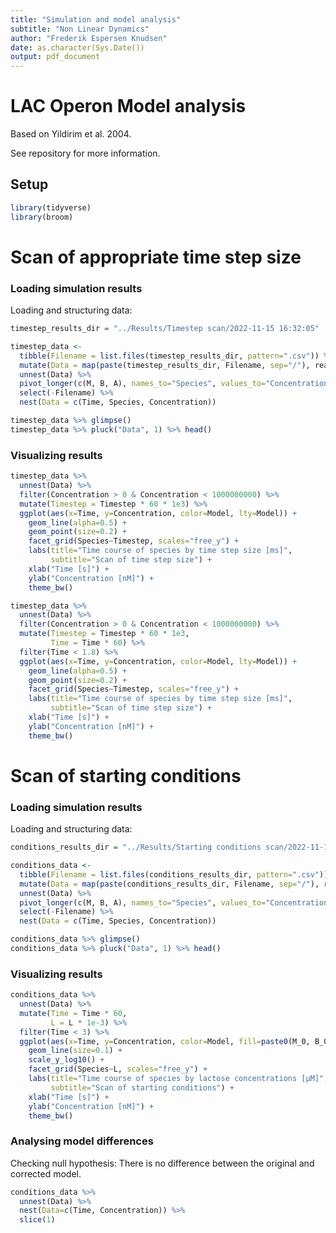 ```yaml
---
title: "Simulation and model analysis"
subtitle: "Non Linear Dynamics"
author: "Frederik Espersen Knudsen"
date: as.character(Sys.Date())
output: pdf_document
---
```


# LAC Operon Model analysis
Based on Yildirim et al. 2004.

See repository for more information.

## Setup
```r
library(tidyverse)
library(broom)
```

\newpage
# Scan of appropriate time step size
### Loading simulation results
Loading and structuring data:
```r
timestep_results_dir = "../Results/Timestep scan/2022-11-15 16:32:05"

timestep_data <-
  tibble(Filename = list.files(timestep_results_dir, pattern=".csv")) %>%
  mutate(Data = map(paste(timestep_results_dir, Filename, sep="/"), read.csv)) %>%
  unnest(Data) %>%
  pivot_longer(c(M, B, A), names_to="Species", values_to="Concentration") %>%
  select(-Filename) %>%
  nest(Data = c(Time, Species, Concentration))

timestep_data %>% glimpse()
timestep_data %>% pluck("Data", 1) %>% head()
```

###  Visualizing results
```r
timestep_data %>%
  unnest(Data) %>%
  filter(Concentration > 0 & Concentration < 1000000000) %>%
  mutate(Timestep = Timestep * 60 * 1e3) %>%
  ggplot(aes(x=Time, y=Concentration, color=Model, lty=Model)) +
    geom_line(alpha=0.5) +
    geom_point(size=0.2) +
    facet_grid(Species~Timestep, scales="free_y") +
    labs(title="Time course of species by time step size [ms]",
         subtitle="Scan of time step size") +
    xlab("Time [s]") +
    ylab("Concentration [nM]") +
    theme_bw()

timestep_data %>%
  unnest(Data) %>%
  filter(Concentration > 0 & Concentration < 1000000000) %>%
  mutate(Timestep = Timestep * 60 * 1e3,
         Time = Time * 60) %>%
  filter(Time < 1.8) %>%
  ggplot(aes(x=Time, y=Concentration, color=Model, lty=Model)) +
    geom_line(alpha=0.5) +
    geom_point(size=0.2) +
    facet_grid(Species~Timestep, scales="free_y") +
    labs(title="Time course of species by time step size [ms]",
         subtitle="Scan of time step size") +
    xlab("Time [s]") +
    ylab("Concentration [nM]") +
    theme_bw()
```





\newpage
# Scan of starting conditions

### Loading simulation results
Loading and structuring data:
```r
conditions_results_dir = "../Results/Starting conditions scan/2022-11-15 16:33:20"

conditions_data <-
  tibble(Filename = list.files(conditions_results_dir, pattern=".csv")) %>%
  mutate(Data = map(paste(conditions_results_dir, Filename, sep="/"), read.csv)) %>%
  unnest(Data) %>%
  pivot_longer(c(M, B, A), names_to="Species", values_to="Concentration") %>%
  select(-Filename) %>%
  nest(Data = c(Time, Species, Concentration))

conditions_data %>% glimpse()
conditions_data %>% pluck("Data", 1) %>% head()
```

### Visualizing results
```r
conditions_data %>%
  unnest(Data) %>%
  mutate(Time = Time * 60,
         L = L * 1e-3) %>%
  filter(Time < 3) %>%
  ggplot(aes(x=Time, y=Concentration, color=Model, fill=paste0(M_0, B_0, A_0))) +
    geom_line(size=0.1) +
    scale_y_log10() +
    facet_grid(Species~L, scales="free_y") +
    labs(title="Time course of species by lactose concentrations [µM]",
         subtitle="Scan of starting conditions") +
    xlab("Time [s]") +
    ylab("Concentration [nM]") +
    theme_bw()
```

### Analysing model differences
Checking null hypothesis: There is no difference between the original and corrected model.
```r
conditions_data %>%
  unnest(Data) %>%
  nest(Data=c(Time, Concentration)) %>%
  slice(1)
```
